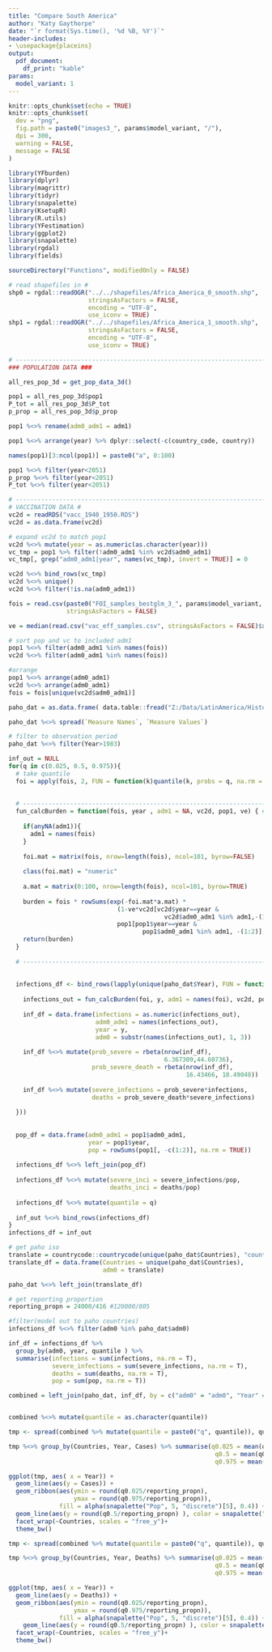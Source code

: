 ```yaml
---
title: "Compare South America"
author: "Katy Gaythorpe"
date: "`r format(Sys.time(), '%d %B, %Y')`"
header-includes: 
- \usepackage{placeins}
output: 
  pdf_document:
    df_print: "kable"
params:
  model_variant: 1 
---
```


```r
knitr::opts_chunk$set(echo = TRUE)
knitr::opts_chunk$set(
  dev = "png",
  fig.path = paste0("images3_", params$model_variant, "/"),
  dpi = 300,
  warning = FALSE,
  message = FALSE
)
```

```r
library(YFburden)
library(dplyr)
library(magrittr)
library(tidyr)
library(snapalette)
library(KsetupR)
library(R.utils)
library(YFestimation)
library(ggplot2)
library(snapalette)
library(rgdal)
library(fields)

sourceDirectory("Functions", modifiedOnly = FALSE)

# read shapefiles in #
shp0 = rgdal::readOGR("../../shapefiles/Africa_America_0_smooth.shp",
                      stringsAsFactors = FALSE,
                      encoding = "UTF-8",
                      use_iconv = TRUE)
shp1 = rgdal::readOGR("../../shapefiles/Africa_America_1_smooth.shp",
                      stringsAsFactors = FALSE,
                      encoding = "UTF-8",
                      use_iconv = TRUE)

```


```r

# ---------------------------------------------------------------------------
### POPULATION DATA ###

all_res_pop_3d = get_pop_data_3d() 

pop1 = all_res_pop_3d$pop1                                      
P_tot = all_res_pop_3d$P_tot                               
p_prop = all_res_pop_3d$p_prop                                  

pop1 %<>% rename(adm0_adm1 = adm1)

pop1 %<>% arrange(year) %>% dplyr::select(-c(country_code, country))

names(pop1)[3:ncol(pop1)] = paste0("a", 0:100)

pop1 %<>% filter(year<2051)
p_prop %<>% filter(year<2051)
P_tot %<>% filter(year<2051)

# ---------------------------------------------------------------------------
# VACCINATION DATA #
vc2d = readRDS("vacc_1940_1950.RDS")
vc2d = as.data.frame(vc2d)

# expand vc2d to match pop1
vc2d %<>% mutate(year = as.numeric(as.character(year)))
vc_tmp = pop1 %>% filter(!adm0_adm1 %in% vc2d$adm0_adm1)
vc_tmp[, grep("adm0_adm1|year", names(vc_tmp), invert = TRUE)] = 0

vc2d %<>% bind_rows(vc_tmp)
vc2d %<>% unique()
vc2d %<>% filter(!is.na(adm0_adm1))

```


```r


fois = read.csv(paste0("FOI_samples_bestglm_3_", params$model_variant, ".csv"), 
                stringsAsFactors = FALSE)

ve = median(read.csv("vac_eff_samples.csv", stringsAsFactors = FALSE)$x)

# sort pop and vc to included adm1
pop1 %<>% filter(adm0_adm1 %in% names(fois))
vc2d %<>% filter(adm0_adm1 %in% names(fois))

#arrange
pop1 %<>% arrange(adm0_adm1)
vc2d %<>% arrange(adm0_adm1)
fois = fois[unique(vc2d$adm0_adm1)]


```

```r

paho_dat = as.data.frame( data.table::fread("Z:/Data/LatinAmerica/Historic_data.csv", stringsAsFactors = FALSE))

paho_dat %<>% spread(`Measure Names`, `Measure Values`)

# filter to observation period
paho_dat %<>% filter(Year>1983)
```


```r
inf_out = NULL
for(q in c(0.025, 0.5, 0.975)){
  # take quantile
  foi = apply(fois, 2, FUN = function(k)quantile(k, probs = q, na.rm = TRUE))
  
  
  # ---------------------------------------------------------------------------
  fun_calcBurden = function(fois, year , adm1 = NA, vc2d, pop1, ve) { # Tini's burden function
    
    if(anyNA(adm1)){
      adm1 = names(fois)
    }
    
    foi.mat = matrix(fois, nrow=length(fois), ncol=101, byrow=FALSE)
    
    class(foi.mat) = "numeric"
    
    a.mat = matrix(0:100, nrow=length(fois), ncol=101, byrow=TRUE)
    
    burden = fois * rowSums(exp(-foi.mat*a.mat) * 
                              (1-ve*vc2d[vc2d$year==year & 
                                           vc2d$adm0_adm1 %in% adm1,-(1:3)]) *
                              pop1[pop1$year==year & 
                                     pop1$adm0_adm1 %in% adm1, -(1:2)], na.rm=TRUE)
    return(burden)
  }
  
  # ---------------------------------------------------------------------------
  
  
  infections_df <- bind_rows(lapply(unique(paho_dat$Year), FUN = function(y) {
    
    infections_out = fun_calcBurden(foi, y, adm1 = names(foi), vc2d, pop1, ve) 
    
    inf_df = data.frame(infections = as.numeric(infections_out),
                        adm0_adm1 = names(infections_out),
                        year = y,
                        adm0 = substr(names(infections_out), 1, 3))
    
    inf_df %<>% mutate(prob_severe = rbeta(nrow(inf_df),
                                           6.367309,44.60736),
                       prob_severe_death = rbeta(nrow(inf_df),
                                                 16.43466, 18.49048))
    
    inf_df %<>% mutate(severe_infections = prob_severe*infections,
                       deaths = prob_severe_death*severe_infections)
    
  }))
  
  
  pop_df = data.frame(adm0_adm1 = pop1$adm0_adm1,
                      year = pop1$year,
                      pop = rowSums(pop1[, -c(1:2)], na.rm = TRUE))
  
  infections_df %<>% left_join(pop_df)
  
  infections_df %<>% mutate(severe_inci = severe_infections/pop,
                            deaths_inci = deaths/pop)
  
  infections_df %<>% mutate(quantile = q)
  
  inf_out %<>% bind_rows(infections_df)
}
infections_df = inf_out

```

```r
# get paho iso
translate = countrycode::countrycode(unique(paho_dat$Countries), "country.name", "iso3c")
translate_df = data.frame(Countries = unique(paho_dat$Countries),
                          adm0 = translate)

paho_dat %<>% left_join(translate_df)

# get reporting proportion
reporting_propn = 24000/416 #120000/805

#filter(model out to paho countries)
infections_df %<>% filter(adm0 %in% paho_dat$adm0)

```


```r

inf_df = infections_df %>% 
  group_by(adm0, year, quantile ) %>% 
  summarise(infections = sum(infections, na.rm = T),
            severe_infections = sum(severe_infections, na.rm = T),
            deaths = sum(deaths, na.rm = T),
            pop = sum(pop, na.rm = T))

combined = left_join(paho_dat, inf_df, by = c("adm0" = "adm0", "Year" = "year"))


combined %<>% mutate(quantile = as.character(quantile))

```

```r

tmp <- spread(combined %>% mutate(quantile = paste0("q", quantile)), quantile, severe_infections)

tmp %<>% group_by(Countries, Year, Cases) %>% summarise(q0.025 = mean(q0.025, na.rm=T),
                                                         q0.5 = mean(q0.5, na.rm=T),
                                                         q0.975 = mean(q0.975, na.rm=T))

ggplot(tmp, aes( x = Year)) + 
  geom_line(aes(y = Cases)) +
  geom_ribbon(aes(ymin = round(q0.025/reporting_propn), 
                  ymax = round(q0.975/reporting_propn)), 
              fill = alpha(snapalette("Pop", 5, "discrete")[5], 0.4)) +
  geom_line(aes(y = round(q0.5/reporting_propn) ), color = snapalette("Pop", 5, "discrete")[5], size = 1)+
  facet_wrap(~Countries, scales = "free_y")+ 
  theme_bw()
```

```r

tmp <- spread(combined %>% mutate(quantile = paste0("q", quantile)), quantile, deaths)

tmp %<>% group_by(Countries, Year, Deaths) %>% summarise(q0.025 = mean(q0.025, na.rm=T),
                                                         q0.5 = mean(q0.5, na.rm=T),
                                                         q0.975 = mean(q0.975, na.rm=T))

ggplot(tmp, aes( x = Year)) + 
  geom_line(aes(y = Deaths)) +
  geom_ribbon(aes(ymin = round(q0.025/reporting_propn), 
                  ymax = round(q0.975/reporting_propn)), 
              fill = alpha(snapalette("Pop", 5, "discrete")[5], 0.4)) +
    geom_line(aes(y = round(q0.5/reporting_propn) ), color = snapalette("Pop", 5, "discrete")[5], size = 1)+
  facet_wrap(~Countries, scales = "free_y")+ 
  theme_bw()
```


